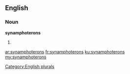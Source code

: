 ==English==

===Noun===
'''synamphoterons'''

# {{plural of|[[synamphoteron]]}}

[[Category:English plurals]]

[[ar:synamphoterons]]
[[fr:synamphoterons]]
[[ku:synamphoterons]]
[[my:synamphoterons]]
